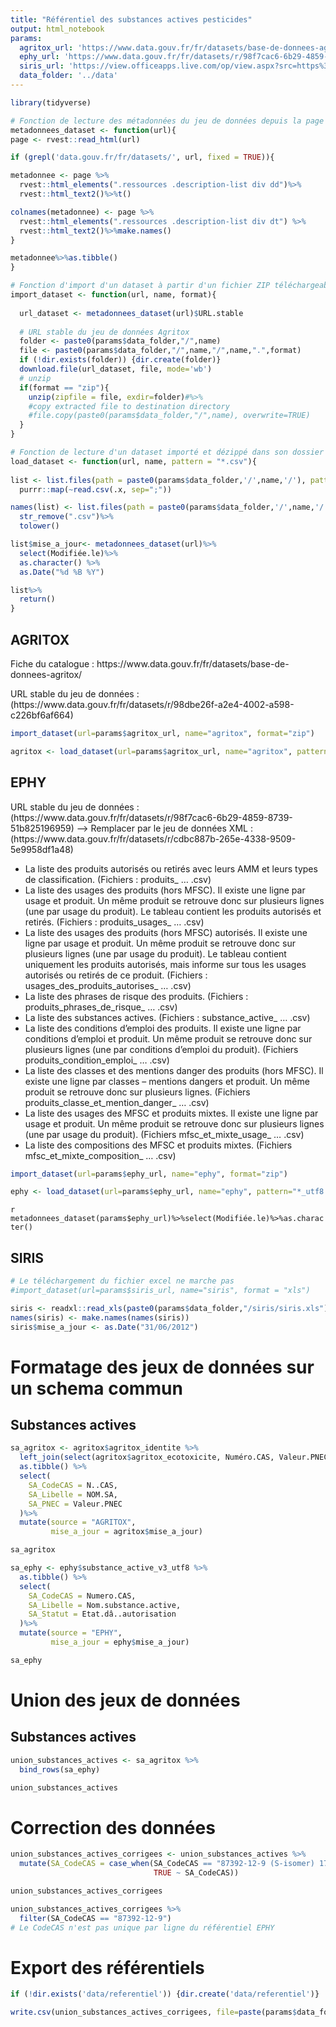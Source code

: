 ```yaml
---
title: "Référentiel des substances actives pesticides"
output: html_notebook
params:
  agritox_url: 'https://www.data.gouv.fr/fr/datasets/base-de-donnees-agritox/'
  ephy_url: 'https://www.data.gouv.fr/fr/datasets/r/98f7cac6-6b29-4859-8739-51b825196959'
  siris_url: 'https://view.officeapps.live.com/op/view.aspx?src=https%3A%2F%2Fsiris-pesticides.ineris.fr%2Fsiris_base_xls%2Fsiris_2012.xls&wdOrigin=BROWSELINK'
  data_folder: '../data'
---
```




```r
library(tidyverse)

# Fonction de lecture des métadonnées du jeu de données depuis la page data.gouv
metadonnees_dataset <- function(url){
page <- rvest::read_html(url)

if (grepl('data.gouv.fr/fr/datasets/', url, fixed = TRUE)){

metadonnee <- page %>% 
  rvest::html_elements(".ressources .description-list div dd")%>% 
  rvest::html_text2()%>%t()

colnames(metadonnee) <- page %>% 
  rvest::html_elements(".ressources .description-list div dt") %>% 
  rvest::html_text2()%>%make.names()
}

metadonnee%>%as.tibble()
}

# Fonction d'import d'un dataset à partir d'un fichier ZIP téléchargeable
import_dataset <- function(url, name, format){
  
  url_dataset <- metadonnees_dataset(url)$URL.stable
  
  # URL stable du jeu de données Agritox
  folder <- paste0(params$data_folder,"/",name)
  file <- paste0(params$data_folder,"/",name,"/",name,".",format)
  if (!dir.exists(folder)) {dir.create(folder)}
  download.file(url_dataset, file, mode='wb')
  # unzip
  if(format == "zip"){
    unzip(zipfile = file, exdir=folder)#%>%
    #copy extracted file to destination directory
    #file.copy(paste0(params$data_folder,"/",name), overwrite=TRUE)
  }
}

# Fonction de lecture d'un dataset importé et dézippé dans son dossier data/nom_du_dataset
load_dataset <- function(url, name, pattern = "*.csv"){
  
list <- list.files(path = paste0(params$data_folder,'/',name,'/'), pattern=pattern, full.names = TRUE) %>%
  purrr::map(~read.csv(.x, sep=";"))

names(list) <- list.files(path = paste0(params$data_folder,'/',name,'/'), pattern=pattern, full.names = FALSE) %>%
  str_remove(".csv")%>%
  tolower()

list$mise_a_jour<- metadonnees_dataset(url)%>%
  select(Modifiée.le)%>% 
  as.character() %>% 
  as.Date("%d %B %Y")

list%>%
  return()
}


```
## AGRITOX

Fiche du catalogue : https://www.data.gouv.fr/fr/datasets/base-de-donnees-agritox/

URL stable du jeu de données : (https://www.data.gouv.fr/fr/datasets/r/98dbe26f-a2e4-4002-a598-c226bf6af664)

```r
import_dataset(url=params$agritox_url, name="agritox", format="zip")

agritox <- load_dataset(url=params$agritox_url, name="agritox", pattern="*.csv")
```

## EPHY

URL stable du jeu de données : (https://www.data.gouv.fr/fr/datasets/r/98f7cac6-6b29-4859-8739-51b825196959)
--> Remplacer par le jeu de données XML : (https://www.data.gouv.fr/fr/datasets/r/cdbc887b-265e-4338-9509-5e9958df1a48)

- La liste des produits autorisés ou retirés avec leurs AMM et leurs types de classification. (Fichiers : produits_ … .csv)
- La liste des usages des produits (hors MFSC). Il existe une ligne par usage et produit. Un même produit se retrouve donc sur plusieurs lignes (une par usage du produit). Le tableau contient les produits autorisés et retirés. (Fichiers : produits_usages_ … .csv)
- La liste des usages des produits (hors MFSC) autorisés. Il existe une ligne par usage et produit. Un même produit se retrouve donc sur plusieurs lignes (une par usage du produit). Le tableau contient uniquement les produits autorisés, mais informe sur tous les usages autorisés ou retirés de ce produit. (Fichiers : usages_des_produits_autorises_ … .csv)
- La liste des phrases de risque des produits. (Fichiers : produits_phrases_de_risque_ … .csv)
- La liste des substances actives. (Fichiers : substance_active_ … .csv)
- La liste des conditions d’emploi des produits. Il existe une ligne par conditions d’emploi et produit. Un même produit se retrouve donc sur plusieurs lignes (une par conditions d’emploi du produit). (Fichiers produits_condition_emploi_ … .csv)
- La liste des classes et des mentions danger des produits (hors MFSC). Il existe une ligne par classes – mentions dangers et produit. Un même produit se retrouve donc sur plusieurs lignes. (Fichiers produits_classe_et_mention_danger_ … .csv)
- La liste des usages des MFSC et produits mixtes. Il existe une ligne par usage et produit. Un même produit se retrouve donc sur plusieurs lignes (une par usage du produit). (Fichiers mfsc_et_mixte_usage_ … .csv)
- La liste des compositions des MFSC et produits mixtes. (Fichiers mfsc_et_mixte_composition_ … .csv)

```r

import_dataset(url=params$ephy_url, name="ephy", format="zip")

ephy <- load_dataset(url=params$ephy_url, name="ephy", pattern="*_utf8.csv")

```
`r metadonnees_dataset(params$ephy_url)%>%select(Modifiée.le)%>%as.character()`

## SIRIS

```r
# Le téléchargement du fichier excel ne marche pas
#import_dataset(url=params$siris_url, name="siris", format = "xls")

siris <- readxl::read_xls(paste0(params$data_folder,"/siris/siris.xls"), skip=5)
names(siris) <- make.names(names(siris))
siris$mise_a_jour <- as.Date("31/06/2012")
```

# Formatage des jeux de données sur un schema commun

## Substances actives

```r
sa_agritox <- agritox$agritox_identite %>%
  left_join(select(agritox$agritox_ecotoxicite, Numéro.CAS, Valeur.PNEC), by = c("N..CAS" = "Numéro.CAS")) %>%
  as.tibble() %>% 
  select(
    SA_CodeCAS = N..CAS,
    SA_Libelle = NOM.SA,
    SA_PNEC = Valeur.PNEC
  )%>%
  mutate(source = "AGRITOX",
         mise_a_jour = agritox$mise_a_jour)

sa_agritox
```

```r
sa_ephy <- ephy$substance_active_v3_utf8 %>%
  as.tibble() %>% 
  select(
    SA_CodeCAS = Numero.CAS,
    SA_Libelle = Nom.substance.active,
    SA_Statut = Etat.dâ..autorisation
  )%>%
  mutate(source = "EPHY",
         mise_a_jour = ephy$mise_a_jour)

sa_ephy
```
# Union des jeux de données

## Substances actives

```r
union_substances_actives <- sa_agritox %>%
  bind_rows(sa_ephy)

union_substances_actives
```
# Correction des données 

```r
union_substances_actives_corrigees <- union_substances_actives %>% 
  mutate(SA_CodeCAS = case_when(SA_CodeCAS == "87392-12-9 (S-isomer) 178961-20-1 (R-isomer)" ~ "87392-12-9",
                                TRUE ~ SA_CodeCAS))

union_substances_actives_corrigees
```

```r
union_substances_actives_corrigees %>% 
  filter(SA_CodeCAS == "87392-12-9")
# Le CodeCAS n'est pas unique par ligne du référentiel EPHY
```

# Export des référentiels

```r
if (!dir.exists('data/referentiel')) {dir.create('data/referentiel')}

write.csv(union_substances_actives_corrigees, file=paste(params$data_folder,'referentiel',"union_substances_actives.csv", sep="/"))
```

